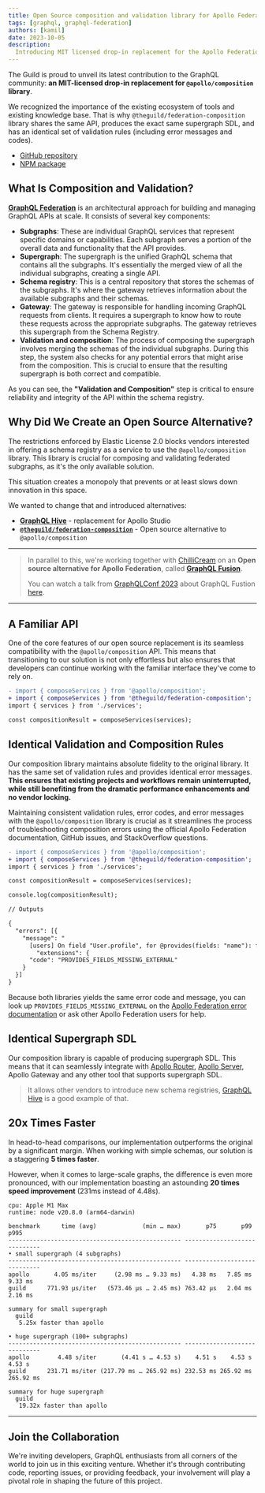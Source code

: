 ```yaml
---
title: Open Source composition and validation library for Apollo Federation
tags: [graphql, graphql-federation]
authors: [kamil]
date: 2023-10-05
description:
  Introducing MIT licensed drop-in replacement for the Apollo Federation composition library.
---
```


The Guild is proud to unveil its latest contribution to the GraphQL community: **an MIT-licensed
drop-in replacement for `@apollo/composition` library**.

We recognized the importance of the existing ecosystem of tools and existing knowledge base. That is
why `@theguild/federation-composition` library shares the same API, produces the exact same
supergraph SDL, and has an identical set of validation rules (including error messages and codes).

- [GitHub repository](https://github.com/the-guild-org/federation)
- [NPM package](https://www.npmjs.com/package/@theguild/federation-composition)

## What Is Composition and Validation?

[**GraphQL Federation**](https://the-guild.dev/graphql/hive/federation) is an architectural approach
for building and managing GraphQL APIs at scale. It consists of several key components:

- **Subgraphs**: These are individual GraphQL services that represent specific domains or
  capabilities. Each subgraph serves a portion of the overall data and functionality that the API
  provides.
- **Supergraph**: The supergraph is the unified GraphQL schema that contains all the subgraphs. It's
  essentially the merged view of all the individual subgraphs, creating a single API.
- **Schema registry**: This is a central repository that stores the schemas of the subgraphs. It's
  where the gateway retrieves information about the available subgraphs and their schemas.
- **Gateway**: The gateway is responsible for handling incoming GraphQL requests from clients. It
  requires a supergraph to know how to route these requests across the appropriate subgraphs. The
  gateway retrieves this supergraph from the Schema Registry.
- **Validation and composition**: The process of composing the supergraph involves merging the
  schemas of the individual subgraphs. During this step, the system also checks for any potential
  errors that might arise from the composition. This is crucial to ensure that the resulting
  supergraph is both correct and compatible.

As you can see, the **"Validation and Composition"** step is critical to ensure reliability and
integrity of the API within the schema registry.

## Why Did We Create an Open Source Alternative?

The restrictions enforced by Elastic License 2.0 blocks vendors interested in offering a schema
registry as a service to use the `@apollo/composition` library. This library is crucial for
composing and validating federated subgraphs, as it's the only available solution.

This situation creates a monopoly that prevents or at least slows down innovation in this space.

We wanted to change that and introduced alternatives:

- **[GraphQL Hive](https://the-guild.dev/graphql/hive)** - replacement for Apollo Studio
- [**`@theguild/federation-composition`**](https://www.npmjs.com/package/@theguild/federation-composition) -
  Open source alternative to `@apollo/composition`

---

> In parallel to this, we're working together with [ChilliCream](https://chillicream.com/) on an
> **Open source alternative for Apollo Federation**, called
> [**GraphQL Fusion**](https://chillicream.com/blog/2023/08/15/graphql-fusion).
>
> You can watch a talk from [GraphQLConf 2023](/blog/graphqlconf-2023-recap) about GraphQL Fustion
> [here](https://graphql.org/conf/schedule/4a4e842d1cd0c06083f484d31225abd1/?name=GraphQL%20Fusion:%20Rethinking%20Distributed%20GraphQL).

---

## A Familiar API

One of the core features of our open source replacement is its seamless compatibility with the
`@apollo/composition` API. This means that transitioning to our solution is not only effortless but
also ensures that developers can continue working with the familiar interface they've come to rely
on.

```diff
- import { composeServices } from '@apollo/composition';
+ import { composeServices } from '@theguild/federation-composition';
import { services } from './services';

const compositionResult = composeServices(services);
```

## Identical Validation and Composition Rules

Our composition library maintains absolute fidelity to the original library. It has the same set of
validation rules and provides identical error messages. **This ensures that existing projects and
workflows remain uninterrupted, while still benefiting from the dramatic performance enhancements
and no vendor locking.**

Maintaining consistent validation rules, error codes, and error messages with the
`@apollo/composition` library is crucial as it streamlines the process of troubleshooting
composition errors using the official Apollo Federation documentation, GitHub issues, and
StackOverflow questions.

```diff filename="Example validation rule"
- import { composeServices } from '@apollo/composition';
+ import { composeServices } from '@theguild/federation-composition';
import { services } from './services';

const compositionResult = composeServices(services);

console.log(compositionResult);

// Outputs

{
  "errors": [{
    "message": "
      [users] On field "User.profile", for @provides(fields: "name"): field "Profile.name" should not be part of a @provides since it is already provided by this subgraph (it is not marked @external)",
		"extensions": {
      "code": "PROVIDES_FIELDS_MISSING_EXTERNAL"
    }
  }]
}
```

Because both libraries yields the same error code and message, you can look up
`PROVIDES_FIELDS_MISSING_EXTERNAL` on the
[Apollo Federation error documentation](https://www.apollographql.com/docs/federation/errors) or ask
other Apollo Federation users for help.

## Identical Supergraph SDL

Our composition library is capable of producing supergraph SDL. This means that it can seamlessly
integrate with [Apollo Router](https://www.apollographql.com/docs/router/),
[Apollo Server](https://www.apollographql.com/docs/apollo-server/), Apollo Gateway and any other
tool that supports supergraph SDL.

> It allows other vendors to introduce new schema registries,
> [GraphQL Hive](https://the-guild.dev/graphql/hive) is a good example of that.

## 20x Times Faster

In head-to-head comparisons, our implementation outperforms the original by a significant margin.
When working with simple schemas, our solution is a staggering **5 times faster**.

However, when it comes to large-scale graphs, the difference is even more pronounced, with our
implementation boasting an astounding **20 times speed improvement** (231ms instead of 4.48s).

```text
cpu: Apple M1 Max
runtime: node v20.8.0 (arm64-darwin)

benchmark      time (avg)             (min … max)       p75       p99      p995
------------------------------------------------- -----------------------------
• small supergraph (4 subgraphs)
------------------------------------------------- -----------------------------
apollo       4.05 ms/iter     (2.98 ms … 9.33 ms)   4.38 ms   7.85 ms   9.33 ms
guild      771.93 µs/iter   (573.46 µs … 2.45 ms) 763.42 µs   2.04 ms   2.16 ms

summary for small supergraph
  guild
   5.25x faster than apollo

• huge supergraph (100+ subgraphs)
------------------------------------------------- -----------------------------
apollo        4.48 s/iter       (4.41 s … 4.53 s)    4.51 s    4.53 s    4.53 s
guild      231.71 ms/iter (217.79 ms … 265.92 ms) 232.53 ms 265.92 ms 265.92 ms

summary for huge supergraph
  guild
   19.32x faster than apollo
```

---

## Join the Collaboration

We're inviting developers, GraphQL enthusiasts from all corners of the world to join us in this
exciting venture. Whether it's through contributing code, reporting issues, or providing feedback,
your involvement will play a pivotal role in shaping the future of this project.
